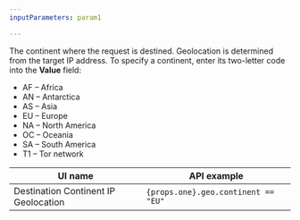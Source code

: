 ```yaml
---
inputParameters: param1

---
```



The continent where the request is destined. Geolocation is determined from the target IP address. To specify a continent, enter its two-letter code into the **Value** field:

* AF – Africa
* AN – Antarctica
* AS – Asia
* EU – Europe
* NA – North America
* OC – Oceania
* SA – South America
* T1 – Tor network

| UI name                              | API example                |
| ------------------------------------ | -------------------------- |
| Destination Continent IP Geolocation | <code>{props.one}.geo.continent == "EU"</code> |
